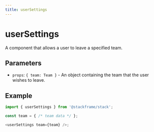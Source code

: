 ```yaml
---
title: userSettings
---
```


# userSettings

A component that allows a user to leave a specified team.

## Parameters

- `props`: `{ team: Team }` - An object containing the team that the user wishes to leave.

## Example

```typescript
import { userSettings } from '@stackframe/stack';

const team = { /* team data */ };

<userSettings team={team} />;
```